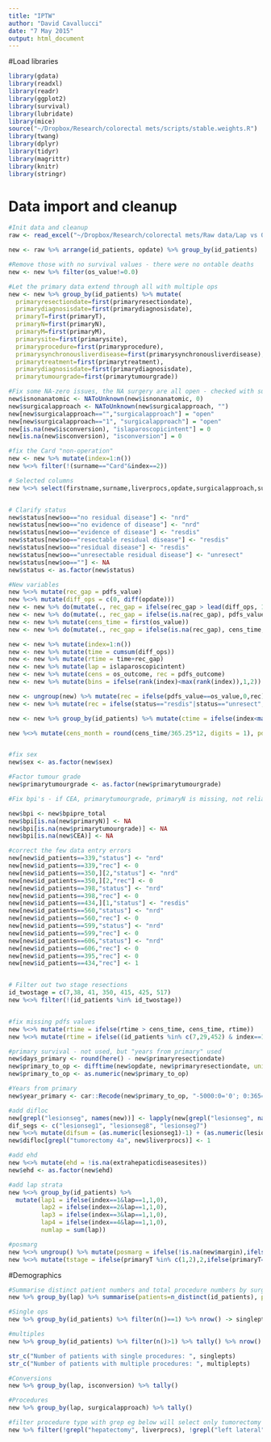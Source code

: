 ```yaml
---
title: "IPTW"
author: "David Cavallucci"
date: "7 May 2015"
output: html_document
---
```


#Load libraries
```r
library(gdata)
library(readxl)
library(readr)
library(ggplot2)
library(survival)
library(lubridate)
library(mice)
source("~/Dropbox/Research/colorectal mets/scripts/stable.weights.R")
library(twang)
library(dplyr)
library(tidyr)
library(magrittr)
library(knitr)
library(stringr)
```

# Data import and cleanup
```r
#Init data and cleanup
raw <- read_excel("~/Dropbox/Research/colorectal mets/Raw data/Lap vs Open - final data set.xlsx")

new <- raw %>% arrange(id_patients, opdate) %>% group_by(id_patients)

#Remove those with no survival values - there were no ontable deaths
new <- new %>% filter(os_value!=0.0)

#Let the primary data extend through all with multiple ops
new <- new %>% group_by(id_patients) %>% mutate(
  primaryresectiondate=first(primaryresectiondate),
  primarydiagnosisdate=first(primarydiagnosisdate),
  primaryT=first(primaryT),
  primaryN=first(primaryN),
  primaryM=first(primaryM),
  primarysite=first(primarysite),
  primaryprocedure=first(primaryprocedure),
  primarysynchronousliverdisease=first(primarysynchronousliverdisease),
  primarytreatment=first(primarytreatment),
  primarydiagnosisdate=first(primarydiagnosisdate),
  primarytumourgrade=first(primarytumourgrade))

#Fix some NA-zero issues, the NA surgery are all open - checked with surgeon
new$isnonanatomic <- NAToUnknown(new$isnonanatomic, 0)
new$surgicalapproach <- NAToUnknown(new$surgicalapproach, "")
new[new$surgicalapproach=="","surgicalapproach"] = "open"
new[new$surgicalapproach=="1", "surgicalapproach"] = "open"
new[is.na(new$isconversion), "islaparoscopicintent"] = 0
new[is.na(new$isconversion), "isconversion"] = 0

#fix the Card "non-operation"
new <- new %>% mutate(index=1:n())
new %<>% filter(!(surname=="Card"&index==2))

# Selected columns
new %<>% select(firstname,surname,liverprocs,opdate,surgicalapproach,surgeon,age,bloodloss,bpipre_total,bpipost_total,CEA,clinicalscenario,CRS_total,hlos,id_patients,isanatomic,isbilateral,isconversion,isextended,islaparoscopicintent,ismajor,lesioncount,lesionmaxdiameter,lesionseg1,lesionseg2,lesionseg3,lesionseg4,lesionseg5,lesionseg6,lesionseg7,lesionseg8,lesionstotalvolume,margin,oo,optime,os_outcome,os_value,pdfs_outcome,pdfs_value,previousliverresection,primarydiagnosisdate,primaryresectiondate,primaryT,primaryN,primaryM,primarysite,primaryprocedure,primarysynchronousliverdisease,primarytreatment,primarytumourgrade,extrahepaticdiseasesites,sex)


# Clarify status
new$status[new$oo=="no residual disease"] <- "nrd"
new$status[new$oo=="no evidence of disease"] <- "nrd"
new$status[new$oo=="evidence of disease"] <- "resdis"
new$status[new$oo=="resectable residual disease"] <- "resdis"
new$status[new$oo=="residual disease"] <- "resdis"
new$status[new$oo=="unresectable residual disease"] <- "unresect"
new$status[new$oo==""] <- NA
new$status <- as.factor(new$status)

#New variables
new %<>% mutate(rec_gap = pdfs_value)
new %<>% mutate(diff_ops = c(0, diff(opdate)))
new <- new %>% do(mutate(., rec_gap = ifelse(rec_gap > lead(diff_ops, 1, 0), lead(diff_ops), rec_gap)))
new <- new %>% do(mutate(., rec_gap = ifelse(is.na(rec_gap), pdfs_value, rec_gap)))
new <- new %>% mutate(cens_time = first(os_value))
new <- new %>% do(mutate(., rec_gap = ifelse(is.na(rec_gap), cens_time, rec_gap)))

new <- new %>% mutate(index=1:n())
new <- new %>% mutate(time = cumsum(diff_ops))
new <- new %>% mutate(rtime = time+rec_gap)
new <- new %>% mutate(lap = islaparoscopicintent)
new <- new %>% mutate(cens = os_outcome, rec = pdfs_outcome)
new <- new %>% mutate(bins = ifelse(rank(index)<max(rank(index)),1,2))

new <- ungroup(new) %>% mutate(rec = ifelse(pdfs_value==os_value,0,rec))
new <- new %>% mutate(rec = ifelse(status=="resdis"|status=="unresect", 0, rec))

new <- new %>% group_by(id_patients) %>% mutate(ctime = ifelse(index<max(index),rtime,cens_time))

new %<>% mutate(cens_month = round(cens_time/365.25*12, digits = 1), pdfs_month = round(pdfs_value/365.25*12, digits = 1))


#fix sex
new$sex <- as.factor(new$sex)

#Factor tumour grade
new$primarytumourgrade <- as.factor(new$primarytumourgrade)

#Fix bpi's - if CEA, primarytumourgrade, primaryN is missing, not reliable

new$bpi <- new$bpipre_total
new$bpi[is.na(new$primaryN)] <- NA
new$bpi[is.na(new$primarytumourgrade)] <- NA
new$bpi[is.na(new$CEA)] <- NA

#correct the few data entry errors
new[new$id_patients==339,"status"] <- "nrd"
new[new$id_patients==339,"rec"] <- 0
new[new$id_patients==350,][2,"status"] <- "nrd"
new[new$id_patients==350,][2,"rec"] <- 0
new[new$id_patients==398,"status"] <- "nrd"
new[new$id_patients==398,"rec"] <- 0
new[new$id_patients==434,][1,"status"] <- "resdis"
new[new$id_patients==560,"status"] <- "nrd"
new[new$id_patients==560,"rec"] <- 0
new[new$id_patients==599,"status"] <- "nrd"
new[new$id_patients==599,"rec"] <- 0
new[new$id_patients==606,"status"] <- "nrd"
new[new$id_patients==606,"rec"] <- 0
new[new$id_patients==395,"rec"] <- 0
new[new$id_patients==434,"rec"] <- 1


# Filter out two stage resections
id_twostage = c(7,38, 41, 350, 415, 425, 517)
new %<>% filter(!(id_patients %in% id_twostage))


#fix missing pdfs values
new %<>% mutate(rtime = ifelse(rtime > cens_time, cens_time, rtime))
new %<>% mutate(rtime = ifelse((id_patients %in% c(7,29,452) & index==1), lead(time),rtime))

#primary survival - not used, but "years from primary" used
new$days_primary <- round(here() - new$primaryresectiondate)
new$primary_to_op <- difftime(new$opdate, new$primaryresectiondate, units="days")
new$primary_to_op <- as.numeric(new$primary_to_op)

#Years from primary
new$year_primary <- car::Recode(new$primary_to_op, "-5000:0='0'; 0:365='1'; 366:730='2'; 731:1095='3'; 1096:1460='4'; 1461:4500='5'", as.factor.result=T)

#add difloc
new[grepl("lesionseg", names(new))] <- lapply(new[grepl("lesionseg", names(new))], as.factor)
dif_segs <- c("lesionseg1", "lesionseg8", "lesionseg7")
new %<>% mutate(difsum = (as.numeric(lesionseg1)-1) + (as.numeric(lesionseg7)-1) + (as.numeric(lesionseg8)-1), difloc = ifelse(difsum>0,1,0))
new$difloc[grepl("tumorectomy 4a", new$liverprocs)] <- 1

#add ehd
new %<>% mutate(ehd = !is.na(extrahepaticdiseasesites))
new$ehd <- as.factor(new$ehd)

#add lap strata
new %<>% group_by(id_patients) %>% 
  mutate(lap1 = ifelse(index==1&lap==1,1,0), 
         lap2 = ifelse(index==2&lap==1,1,0), 
         lap3 = ifelse(index==3&lap==1,1,0), 
         lap4 = ifelse(index==4&lap==1,1,0), 
         numlap = sum(lap))

#posmarg
new %<>% ungroup() %>% mutate(posmarg = ifelse(!is.na(new$margin),ifelse(new$margin<1,1,0),NA))
new %<>% mutate(tstage = ifelse(primaryT %in% c(1,2),2,ifelse(primaryT==3,3,ifelse(primaryT==4,4,NA))))

```


#Demographics
```r
#Summarise distinct patient numbers and total procedure numbers by surgical approach
new %>% group_by(lap) %>% summarise(patients=n_distinct(id_patients), procedures=n()) %>% kable(col.names=c("Laparoscopic", "Patients", "Procedures"))

#Single ops
new %>% group_by(id_patients) %>% filter(n()==1) %>% nrow() -> singlepts

#multiples
new %>% group_by(id_patients) %>% filter(n()>1) %>% tally() %>% nrow() -> multiplepts

str_c("Number of patients with single procedures: ", singlepts)
str_c("Number of patients with multiple procedures: ", multiplepts)

#Conversions
new %>% group_by(lap, isconversion) %>% tally()

#Procedures
new %>% group_by(lap, surgicalapproach) %>% tally()

#filter procedure type with grep eg below will select only tumorectomy
new %>% filter(!grepl("hepatectomy", liverprocs), !grepl("left lateral", liverprocs), !grepl("segmentectomy", liverprocs)) %>% group_by(lap)

```